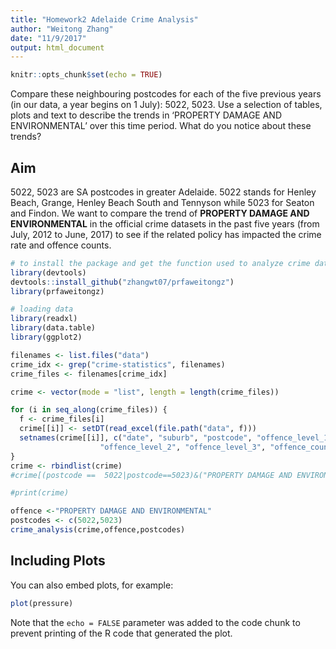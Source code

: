 ```yaml
---
title: "Homework2 Adelaide Crime Analysis"
author: "Weitong Zhang"
date: "11/9/2017"
output: html_document
---
```


```r
knitr::opts_chunk$set(echo = TRUE)
```
Compare these neighbouring postcodes for each of the five previous years (in our data, a year begins on 1 July): 5022, 5023. Use a selection of tables, plots and text to describe the trends in 'PROPERTY DAMAGE AND ENVIRONMENTAL' over this time period. What do you notice about these trends?

## Aim

5022, 5023 are SA postcodes in greater Adelaide. 5022 stands for Henley Beach, Grange, Henley Beach South and Tennyson while 5023 for Seaton and Findon. We want to compare the trend of **PROPERTY DAMAGE AND ENVIRONMENTAL** in the official crime datasets in the past five years (from July, 2012 to June, 2017) to see if the related policy has impacted the crime rate and offence counts.


```r
# to install the package and get the function used to analyze crime data
library(devtools)
devtools::install_github("zhangwt07/prfaweitongz")
library(prfaweitongz)

# loading data
library(readxl)
library(data.table)
library(ggplot2)

filenames <- list.files("data")
crime_idx <- grep("crime-statistics", filenames)
crime_files <- filenames[crime_idx]

crime <- vector(mode = "list", length = length(crime_files))

for (i in seq_along(crime_files)) {
  f <- crime_files[i]
  crime[[i]] <- setDT(read_excel(file.path("data", f)))
  setnames(crime[[i]], c("date", "suburb", "postcode", "offence_level_1",
                    "offence_level_2", "offence_level_3", "offence_count"))
}
crime <- rbindlist(crime)
#crime[(postcode ==  5022|postcode==5023)&("PROPERTY DAMAGE AND ENVIRONMENTAL" %in% offence_level_1),list(total_offence_count = sum(offence_count)),by = date]

#print(crime)

offence <-"PROPERTY DAMAGE AND ENVIRONMENTAL"
postcodes <- c(5022,5023)
crime_analysis(crime,offence,postcodes)
```

## Including Plots

You can also embed plots, for example:

```r
plot(pressure)
```

Note that the `echo = FALSE` parameter was added to the code chunk to prevent printing of the R code that generated the plot.

